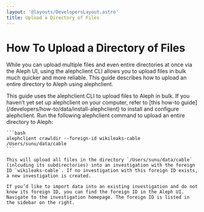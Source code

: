 ```yaml
---
layout: '@layouts/DevelopersLayout.astro'
title: Upload a Directory of Files
---
```


# How To Upload a Directory of Files

<p class="lead">While you can upload multiple files and even entire directories at once via the Aleph UI, using the alephclient CLI allows you to upload files in bulk much quicker and more reliable. This guide describes how to upload an entire directory to Aleph using alephclient.</p>

<Steps>
  <Step>
    This guide uses the alephclient CLI to upload files to Aleph in bulk. If you haven’t yet set up alephclient on your computer, refer to [this how-to guide](/developers/how-to/data/install-alephclient) to install and configure alephclient.
  </Step>

  <Step>
    Run the following alephclient command to upload an entire directory to Aleph:

    ```bash
    alephclient crawldir --foreign-id wikileaks-cable /Users/sunu/data/cable
    ```

    This will upload all files in the directory `/Users/sunu/data/cable` (inlcuding its subdirectories) into an investigation with the foreign ID `wikileaks-cable`. If no investigation with this foreign ID exists, a new investigation is created.

    If you’d like to import data into an existing investigation and do not know its foreign ID, you can find the foreign ID in the Aleph UI. Navigate to the investigation homepage. The foreign ID is listed in the sidebar on the right.
  </Step>
</Steps>
